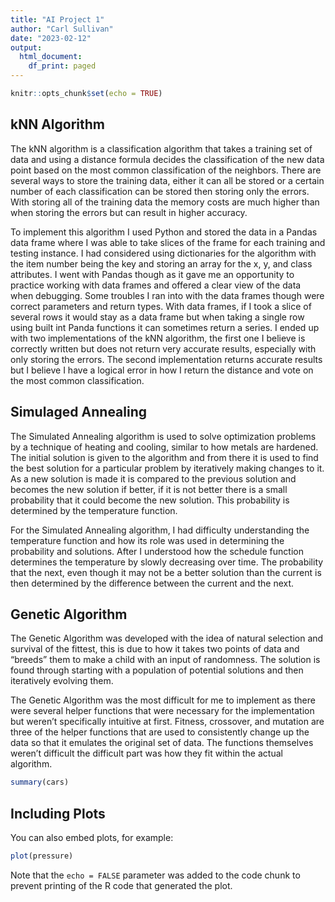 ```yaml
---
title: "AI Project 1"
author: "Carl Sullivan"
date: "2023-02-12"
output:
  html_document:
    df_print: paged
---
```


```r
knitr::opts_chunk$set(echo = TRUE)
```

## kNN Algorithm

The kNN algorithm is a classification algorithm that takes a training set of data and using a distance formula decides the classification of the new data point based on the most common classification of the neighbors. There are several ways to store the training data, either it can all be stored or a certain number of each classification can be stored then storing only the errors. With storing all of the training data the memory costs are much higher than when storing the errors but can result in higher accuracy. 

To implement this algorithm I used Python and stored the data in a Pandas data frame where I was able to take slices of the frame for each training and testing instance. I had considered using dictionaries for the algorithm with the item number being the key and storing an array for the x, y, and class attributes. I went with Pandas though as it gave me an opportunity to practice working with data frames and offered a clear view of the data when debugging. Some troubles I ran into with the data frames though were correct parameters and return types. With data frames, if I took a slice of several rows it would stay as a data frame but when taking a single row using built int Panda functions it can sometimes return a series. I ended up with two implementations of the kNN algorithm, the first one I believe is correctly written but does not return very accurate results, especially with only storing the errors. The second implementation returns accurate results but I believe I have a logical error in how I return the distance and vote on the most common classification. 

## Simulaged Annealing

The Simulated Annealing algorithm is used to solve optimization problems by a technique of heating and cooling, similar to how metals are hardened. The initial solution is given to the algorithm and from there it is used to find the best solution for a particular problem by iteratively making changes to it. As a new solution is made it is compared to the previous solution and becomes the new solution if better, if it is not better there is a small probability that it could become the new solution. This probability is determined by the temperature function. 

For the Simulated Annealing algorithm, I had difficulty understanding the temperature function and how its role was used in determining the probability and solutions. After I understood how the schedule function determines the temperature by slowly decreasing over time. The probability that the next, even though it may not be a better solution than the current is then determined by the difference between the current and the next. 

## Genetic Algorithm

The Genetic Algorithm was developed with the idea of natural selection and survival of the fittest, this is due to how it takes two points of data and “breeds” them to make a child with an input of randomness. The solution is found through starting with a population of potential solutions and then iteratively evolving them. 

The Genetic Algorithm was the most difficult for me to implement as there were several helper functions that were necessary for the implementation but weren’t specifically intuitive at first. Fitness, crossover, and mutation are three of the helper functions that are used to consistently change up the data so that it emulates the original set of data. The functions themselves weren’t difficult the difficult part was how they fit within the actual algorithm. 


```r
summary(cars)
```

## Including Plots

You can also embed plots, for example:

```r
plot(pressure)
```

Note that the `echo = FALSE` parameter was added to the code chunk to prevent printing of the R code that generated the plot.
